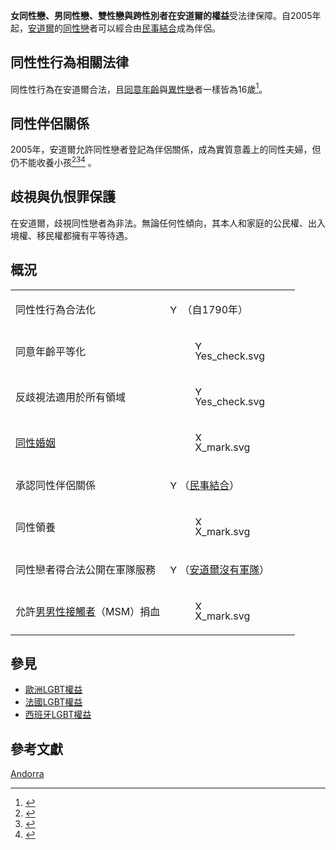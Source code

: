 {{Infobox LGBT rights
| location_header = 安道爾
| image = LGBT flag map of Andorra.svg
| caption =虹色安道尔
| legal_status = 合法（自1790年）<br>[[同意年齡|同意年齡]]平等
| recognition_of_relationships = 允許[[民事結合|民事結合]]（自2005年）
| adoption     = 不允許
| military     = [[沒有軍隊的國家列表|無軍隊]]
| discrimination_protections = 性別、性傾向法律保護 ([[安道爾LGBT權益#歧視與仇恨罪保護|見下方]])
}}
'''女同性戀、男同性戀、雙性戀與跨性別者在安道爾的權益'''受法律保障。自2005年起，[[安道爾|安道爾]]的[[同性戀|同性戀]]者可以經合由[[民事結合|民事結合]]成為伴侶。

== 同性性行為相關法律 ==
同性性行為在安道爾合法，且[[同意年齡|同意年齡]]與[[異性戀|異性戀]]者一樣皆為16歲<ref>{{Cite web |url=http://old.ilga.org/Statehomophobia/ILGA_State_Sponsored_Homophobia_2010.pdf |title=State-sponsored Homophobia A world survey of laws prohibiting same sex activity between consenting adults |publisher=[[國際男女同性戀聯合會|國際男女同性戀聯合會]] |language=en |accessdate=2011-04-18 |deadurl=yes |archiveurl=https://web.archive.org/web/20101122235101/http://old.ilga.org/Statehomophobia/ILGA_State_Sponsored_Homophobia_2010.pdf |archivedate=2010-11-22 }}</ref>。

== 同性伴侶關係 ==
2005年，安道爾允許同性戀者登記為伴侶關係，成為實質意義上的同性夫婦，但仍不能收養小孩<ref>{{Cite web|url=http://www.consellgeneral.ad/micg/webconsell.nsf/0/71be0279dab56f46c1256bf1002c3a75/$FILE/Llei%20qualificada%20de%20l%27adopci%C3%B3%20i%20de%20les%20altres%20formes%20de%20protecci%C3%B3%20del%20menor%20desemparat.pdf|title=Llei 29/1996, Llei qualificada de l'adopció i de les altres formes de protecció del menor desemparat|accessdate=2011-04-18|deadurl=yes|archiveurl=https://web.archive.org/web/20140202101646/http://www.consellgeneral.ad/micg/webconsell.nsf/0/71be0279dab56f46c1256bf1002c3a75/%24FILE/Llei%20qualificada%20de%20l%27adopci%C3%B3%20i%20de%20les%20altres%20formes%20de%20protecci%C3%B3%20del%20menor%20desemparat.pdf|archivedate=2014-02-02}}</ref><ref>{{Cite web |url=http://www.ilga-europe.org/home/guide/country_by_country/andorra |title=ILGA Europe, Andorra |publisher=國際男女同性戀聯合會 |language=en |accessdate=2011-04-18 |deadurl=yes |archiveurl=https://web.archive.org/web/20110414124622/http://www.ilga-europe.org/home/guide/country_by_country/andorra |archivedate=2011-04-14 }}</ref><ref>{{Cite web|url=http://www.vilaweb.cat/noticia/1390328/20050630/noticia.html|title=El cap de govern d'Andorra desmenteix ara que les parelles homosexuals puguin adoptar Vilaweb|accessdate=2011-04-18|archive-date=2013-04-22|archive-url=https://www.webcitation.org/6G3h9qPBC?url=http://www.vilaweb.cat/noticia/1390328/20050630/noticia.html|dead-url=no}}</ref> 。

== 歧視與仇恨罪保護 ==
在安道爾，歧視同性戀者為非法。無論任何性傾向，其本人和家庭的公民權、出入境權、移民權都擁有平等待遇。

== 概況 ==
{| class="wikitable"
|-
| 同性性行為合法化
| [[Image:Yes_check.svg|15px]] （自1790年）
|-
| 同意年齡平等化
| [[Image:Yes_check.svg|15px]] 
|-
| 反歧視法適用於所有領域
| [[Image:Yes_check.svg|15px]] 
|-
| [[同性婚姻|同性婚姻]]
| [[Image:X_mark.svg|15px]]
|-
| 承認同性伴侶關係
| [[Image:Yes_check.svg|15px]]（[[民事結合|民事結合]]）
|-
| 同性領養
| [[Image:X_mark.svg|15px]] 
|-
| 同性戀者得合法公開在軍隊服務
| [[Image:Yes_check.svg|15px]]（[[沒有軍隊的國家列表|安道爾沒有軍隊]]） 
|-
| 允許[[男男性接觸者|男男性接觸者]]（MSM）捐血
| [[Image:X_mark.svg|15px]] 
|}

== 參見 ==
{{Portal|LGBT}}
* [[歐洲LGBT權益|歐洲LGBT權益]]
* [[法國LGBT權益|法國LGBT權益]]
* [[西班牙LGBT權益|西班牙LGBT權益]]

== 參考文獻 ==
{{reflist}}

{{LGBT rights in Europe}}

[[Category:欧洲各国LGBT权益|Andorra]]